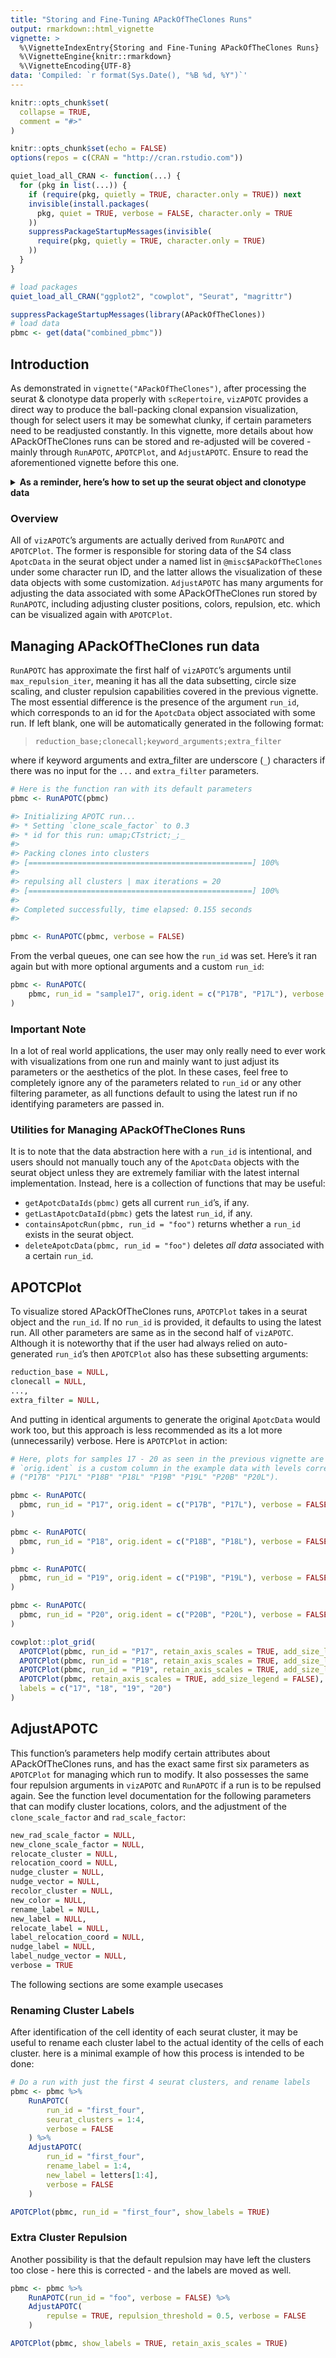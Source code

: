 ```yaml
---
title: "Storing and Fine-Tuning APackOfTheClones Runs"
output: rmarkdown::html_vignette
vignette: >
  %\VignetteIndexEntry{Storing and Fine-Tuning APackOfTheClones Runs}
  %\VignetteEngine{knitr::rmarkdown}
  %\VignetteEncoding{UTF-8}
data: 'Compiled: `r format(Sys.Date(), "%B %d, %Y")`'
---
```


```r
knitr::opts_chunk$set(
  collapse = TRUE,
  comment = "#>"
)

knitr::opts_chunk$set(echo = FALSE)
options(repos = c(CRAN = "http://cran.rstudio.com"))

quiet_load_all_CRAN <- function(...) {
  for (pkg in list(...)) {
    if (require(pkg, quietly = TRUE, character.only = TRUE)) next
    invisible(install.packages(
      pkg, quiet = TRUE, verbose = FALSE, character.only = TRUE
    ))
    suppressPackageStartupMessages(invisible(
      require(pkg, quietly = TRUE, character.only = TRUE)
    ))
  }
}

# load packages
quiet_load_all_CRAN("ggplot2", "cowplot", "Seurat", "magrittr")
```

```r
suppressPackageStartupMessages(library(APackOfTheClones))
# load data
pbmc <- get(data("combined_pbmc"))
```

## Introduction

As demonstrated in `vignette("APackOfTheClones")`, after processing the seurat & clonotype data properly with `scRepertoire`, `vizAPOTC` provides a direct way to produce the ball-packing clonal expansion visualization, though for select users it may be somewhat clunky, if certain parameters need to be readjusted constantly. In this vignette, more details about how APackOfTheClones runs can be stored and re-adjusted will be covered - mainly through `RunAPOTC`, `APOTCPlot`, and `AdjustAPOTC`. Ensure to read the aforementioned vignette before this one.

<details>

  <summary>
  **As a reminder, here's how to set up the seurat object and clonotype data**
  </summary>

```r
# TODO use a nicer looking dataset
pbmc <- get(data("combined_pbmc"))
```

```r
library(scRepertoire)

# A seurat object named `pbmc` is loaded with a corresponding `contig_list`
pbmc <- scRepertoire::combineExpression(
  scRepertoire::combineTCR(
    contig_list,
    samples = c("P17B", "P17L", "P18B", "P18L", "P19B", "P19L", "P20B", "P20L"),
    removeNA = FALSE,
    removeMulti = FALSE,
    filterMulti = FALSE
  ),
  pbmc,
  cloneCall = "gene",
  proportion = TRUE
)
```

```r
print(pbmc)
```

</details>

### Overview

All of `vizAPOTC`'s arguments are actually derived from `RunAPOTC` and `APOTCPlot`. The former is responsible for storing data of the S4 class `ApotcData` in the seurat object under a named list in `@misc$APackOfTheClones` under some character run ID, and the latter allows the visualization of these data objects with some customization. `AdjustAPOTC` has many arguments for adjusting the data associated with some APackOfTheClones run stored by `RunAPOTC`, including adjusting cluster positions, colors, repulsion, etc. which can be visualized again with `APOTCPlot`.

## Managing APackOfTheClones run data

`RunAPOTC` has approximate the first half of `vizAPOTC`'s arguments until `max_repulsion_iter`, meaning it has all the data subsetting, circle size scaling, and cluster repulsion capabilities covered in the previous vignette. The most essential difference is the presence of the argument `run_id`, which corresponds to an id for the `ApotcData` object associated with some run. If left blank, one will be automatically generated in the following format:

> `reduction_base;clonecall;keyword_arguments;extra_filter`

where if keyword arguments and extra_filter are underscore (`_`) characters if there was no input for the `...` and `extra_filter` parameters.

```r
# Here is the function ran with its default parameters
pbmc <- RunAPOTC(pbmc)

#> Initializing APOTC run...
#> * Setting `clone_scale_factor` to 0.3
#> * id for this run: umap;CTstrict;_;_
#>
#> Packing clones into clusters
#> [==================================================] 100%
#> 
#> repulsing all clusters | max iterations = 20
#> [==================================================] 100%
#>
#> Completed successfully, time elapsed: 0.155 seconds
#>
```

```r
pbmc <- RunAPOTC(pbmc, verbose = FALSE)
```

From the verbal queues, one can see how the `run_id` was set. Here's it ran again but with more optional arguments and a custom `run_id`:

```r
pbmc <- RunAPOTC(
    pbmc, run_id = "sample17", orig.ident = c("P17B", "P17L"), verbose = FALSE
)
```

### Important Note

In a lot of real world applications, the user may only really need to ever work with visualizations from one run and mainly want to just adjust its parameters or the aesthetics of the plot. In these cases, feel free to completely ignore any of the parameters related to `run_id` or any other filtering parameter, as all functions default to using the latest run if no identifying parameters are passed in.

### Utilities for Managing APackOfTheClones Runs

It is to note that the data abstraction here with a `run_id` is intentional, and users should not manually touch any of the `ApotcData` objects with the seurat object unless they are extremely familiar with the latest internal implementation. Instead, here is a collection of functions that may be useful:

- `getApotcDataIds(pbmc)` gets all current `run_id`'s, if any.
- `getLastApotcDataId(pbmc)` gets the latest `run_id`, if any.
- `containsApotcRun(pbmc, run_id = "foo")` returns whether a `run_id` exists in the seurat object.
- `deleteApotcData(pbmc, run_id = "foo")` deletes *all data* associated with a certain `run_id`.

## APOTCPlot

To visualize stored APackOfTheClones runs, `APOTCPlot` takes in a seurat object and the `run_id`. If no `run_id` is provided, it defaults to using the latest run. All other parameters are same as in the second half of `vizAPOTC`. Although it is noteworthy that if the user had always relied on auto-generated `run_id`'s then `APOTCPlot` also has these subsetting arguments:

```r
reduction_base = NULL,
clonecall = NULL,
...,
extra_filter = NULL,
```

And putting in identical arguments to generate the original `ApotcData` would work too, but this approach is less recommended as its a lot more (unnecessarily) verbose. Here is `APOTCPlot` in action:

```r
# Here, plots for samples 17 - 20 as seen in the previous vignette are made, where
# `orig.ident` is a custom column in the example data with levels corresponding to sample ids:
# ("P17B" "P17L" "P18B" "P18L" "P19B" "P19L" "P20B" "P20L"). 

pbmc <- RunAPOTC(
  pbmc, run_id = "P17", orig.ident = c("P17B", "P17L"), verbose = FALSE
)

pbmc <- RunAPOTC(
  pbmc, run_id = "P18", orig.ident = c("P18B", "P18L"), verbose = FALSE
)

pbmc <- RunAPOTC(
  pbmc, run_id = "P19", orig.ident = c("P19B", "P19L"), verbose = FALSE
)

pbmc <- RunAPOTC(
  pbmc, run_id = "P20", orig.ident = c("P20B", "P20L"), verbose = FALSE
)

cowplot::plot_grid(
  APOTCPlot(pbmc, run_id = "P17", retain_axis_scales = TRUE, add_size_legend = FALSE),
  APOTCPlot(pbmc, run_id = "P18", retain_axis_scales = TRUE, add_size_legend = FALSE),
  APOTCPlot(pbmc, run_id = "P19", retain_axis_scales = TRUE, add_size_legend = FALSE),
  APOTCPlot(pbmc, retain_axis_scales = TRUE, add_size_legend = FALSE), # defaults to latest
  labels = c("17", "18", "19", "20")
)
```

## AdjustAPOTC

This function's parameters help modify certain attributes about APackOfTheClones runs, and has the exact same first six parameters as `APOTCPlot` for managing which run to modify. It also possesses the same four repulsion arguments in `vizAPOTC` and `RunAPOTC` if a run is to be repulsed again. See the function level documentation for the following parameters that can modify cluster locations, colors, and the adjustment of the `clone_scale_factor` and `rad_scale_factor`:

```r
new_rad_scale_factor = NULL,
new_clone_scale_factor = NULL,
relocate_cluster = NULL,
relocation_coord = NULL,
nudge_cluster = NULL,
nudge_vector = NULL,
recolor_cluster = NULL,
new_color = NULL,
rename_label = NULL,
new_label = NULL,
relocate_label = NULL,
label_relocation_coord = NULL,
nudge_label = NULL,
label_nudge_vector = NULL,
verbose = TRUE
```

The following sections are some example usecases

### Renaming Cluster Labels

After identification of the cell identity of each seurat cluster, it may be useful to rename each cluster label to the actual identity of the cells of each cluster. here is a minimal example of how this process is intended to be done:

```r
# Do a run with just the first 4 seurat clusters, and rename labels
pbmc <- pbmc %>%
    RunAPOTC(
        run_id = "first_four",
        seurat_clusters = 1:4,
        verbose = FALSE
    ) %>%
    AdjustAPOTC(
        run_id = "first_four",
        rename_label = 1:4,
        new_label = letters[1:4],
        verbose = FALSE
    ) 

APOTCPlot(pbmc, run_id = "first_four", show_labels = TRUE)
```

### Extra Cluster Repulsion

Another possibility is that the default repulsion may have left the clusters too close - here this is corrected - and the labels are moved as well.

```r
pbmc <- pbmc %>%
    RunAPOTC(run_id = "foo", verbose = FALSE) %>%
    AdjustAPOTC(
        repulse = TRUE, repulsion_threshold = 0.5, verbose = FALSE
    )

APOTCPlot(pbmc, show_labels = TRUE, retain_axis_scales = TRUE)
```
